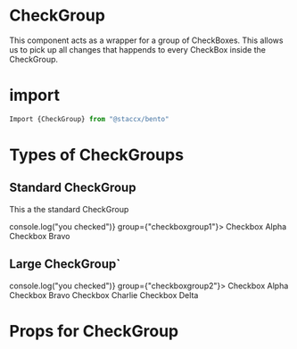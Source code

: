 
<Meta title="Components|Forms/CheckGroup" component={CheckGroup}/>


# CheckGroup
 This component acts as a wrapper for a group of CheckBoxes. This allows us to pick up all changes that happends
 to every CheckBox inside the CheckGroup.

# import

```javascript
Import {CheckGroup} from "@staccx/bento"
```

# Types of CheckGroups


## Standard CheckGroup
This a the standard CheckGroup

<Preview>
  <Story name="Standard">
           <CheckGroup onChange={() => console.log("you checked")} group={"checkboxgroup1"}>
             <CheckBox id="asdt43" key="key_vdvsew" value="Alpha">
               Checkbox Alpha
             </CheckBox>
             <CheckBox id="nrff2" key="key_rthjn" value="Bravo">
               Checkbox Bravo
             </CheckBox>
           </CheckGroup>
  </Story>
</Preview>

## Large CheckGroup`


<Preview>
  <Story name="Large">
           <CheckGroup onChange={() => console.log("you checked")} group={"checkboxgroup2"}>
             <CheckBox id="asderft43" key="key_vdvsfevew" value="Alpha">
               Checkbox Alpha
             </CheckBox>
             <CheckBox id="nrrefff2" key="key_rthfvefjn" value="Bravo">
               Checkbox Bravo
             </CheckBox>
             <CheckBox id="wqdefeqwd" key="key_vdeergfsew" value="Charlie">
                Checkbox Charlie
              </CheckBox>
             <CheckBox id="nrfeff2" key="key_refeergebgevgjn" value="Delta">
                Checkbox Delta
              </CheckBox>
           </CheckGroup>
  </Story>
</Preview>





# Props for CheckGroup
<Props of={CheckGroup} />
